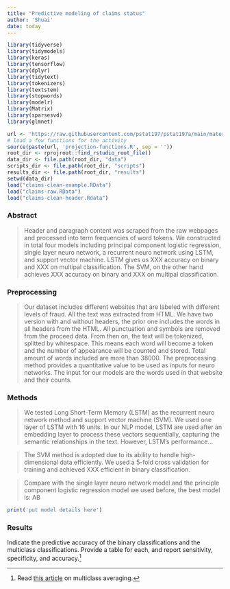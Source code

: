 ```yaml
---
title: "Predictive modeling of claims status"
author: 'Shuai'
date: today
---
```


```r
library(tidyverse)
library(tidymodels)
library(keras)
library(tensorflow)
library(dplyr)
library(tidytext)
library(tokenizers)
library(textstem)
library(stopwords)
library(modelr)
library(Matrix)
library(sparsesvd)
library(glmnet)

url <- 'https://raw.githubusercontent.com/pstat197/pstat197a/main/materials/activities/data/'
# load a few functions for the activity
source(paste(url, 'projection-functions.R', sep = ''))
root_dir <- rprojroot::find_rstudio_root_file()
data_dir <- file.path(root_dir, "data")
scripts_dir <- file.path(root_dir, "scripts")
results_dir <- file.path(root_dir, "results")
setwd(data_dir)
load("claims-clean-example.RData")
load("claims-raw.RData")
load("claims-clean-header.Rdata")
```

### Abstract

> Header and paragraph content was scraped from the raw webpages and processed into term frequencies of word tokens. We constructed in total four models including principal component logistic regression, single layer neuro network, a recurrent neuro network using LSTM, and support vector machine. LSTM gives us XXX accuracy on binary and XXX on multipal classification. The SVM, on the other hand achieves  XXX accuracy on binary and XXX on multipal classification.

### Preprocessing

> Our dataset includes different websites that are labeled with different levels of fraud. All the text was extracted from HTML. We have two version with and without headers, the prior one includes the words in all headers from the HTML. All punctuation and symbols are removed from the proceed data. From then on, the text will be tokenized, splitted by whitespace. This means each word will become a token and the number of appearance will be counted and stored. Total amount of words included are more than 38000. The preprocessing method provides a quantitative value to be used as inputs for neuro networks. The input for our models are the words used in that website and their counts.


### Methods

> We tested Long Short-Term Memory (LSTM) as the recurrent neuro network method and support vector machine (SVM). We used one layer of LSTM with 16 units. In our NLP model, LSTM are used after an embedding layer to process these vectors sequentially, capturing the semantic relationships in the text. However, LSTM's performance...

> The SVM method is adopted due to its ability to handle high-dimensional data efficiently. We used a 5-fold cross validation for training and achieved  XXX efficient in binary classification.

> Compare with the single layer neuro network model and the principle component logistic regression model we used before, the best model is: AB

```r
print('put model details here')
```


### Results

Indicate the predictive accuracy of the binary classifications and the multiclass classifications. Provide a table for each, and report sensitivity, specificity, and accuracy.[^1]

[^1]: Read [this article](https://yardstick.tidymodels.org/articles/multiclass.html) on multiclass averaging.
